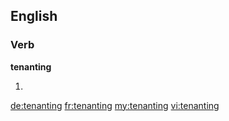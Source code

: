 ==English==

===Verb===
'''tenanting'''

# {{present participle of|tenant}}

[[de:tenanting]]
[[fr:tenanting]]
[[my:tenanting]]
[[vi:tenanting]]